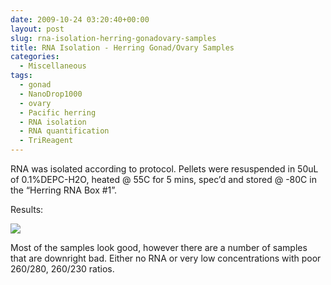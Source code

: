 ```yaml
---
date: 2009-10-24 03:20:40+00:00
layout: post
slug: rna-isolation-herring-gonadovary-samples
title: RNA Isolation - Herring Gonad/Ovary Samples
categories:
  - Miscellaneous
tags:
  - gonad
  - NanoDrop1000
  - ovary
  - Pacific herring
  - RNA isolation
  - RNA quantification
  - TriReagent
---
```


RNA was isolated according to protocol. Pellets were resuspended in 50uL of 0.1%DEPC-H2O, heated @ 55C for 5 mins, spec'd and stored @ -80C in the "Herring RNA Box #1".

Results:

![](https://eagle.fish.washington.edu/Arabidopsis/RNA%20Spec%20Readings/20091023%20RNA%20SJW.jpg)

Most of the samples look good, however there are a number of samples that are downright bad. Either no RNA or very low concentrations with poor 260/280, 260/230 ratios.
